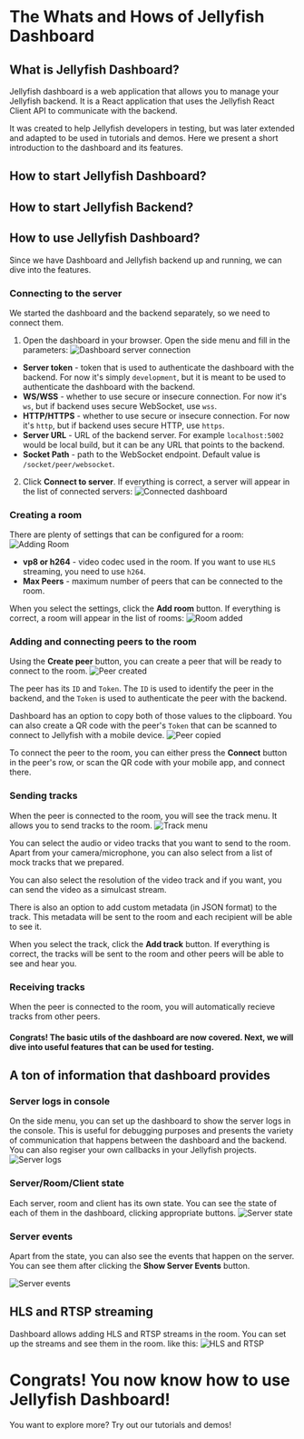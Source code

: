 
# The Whats and Hows of Jellyfish Dashboard

## What is Jellyfish Dashboard?

Jellyfish dashboard is a web application that allows you to manage your
Jellyfish backend. It is a React application that uses the Jellyfish React Client API
to communicate with the backend.

It was created to help Jellyfish developers in testing, but was later extended and
adapted to be used in tutorials and demos. Here we present a short introduction to
the dashboard and its features.

## How to start Jellyfish Dashboard?

<StartingJellyfishDashboard />

## How to start Jellyfish Backend?

<StartingJellyfishBackend />

## How to use Jellyfish Dashboard?

Since we have Dashboard and Jellyfish backend up and running, we can dive into
the features.

### Connecting to the server

We started the dashboard and the backend separately, so we need to connect them.

1. Open the dashboard in your browser. Open the side menu and fill in the parameters:
   ![Dashboard server connection](./img/dashboard_server.png)

- **Server token** - token that is used to authenticate the dashboard with the backend. For now it's simply `development`, but
  it is meant to be used to authenticate the dashboard with the backend.
- **WS/WSS** - whether to use secure or insecure connection. For now it's `ws`, but if backend uses secure WebSocket, use `wss`.
- **HTTP/HTTPS** - whether to use secure or insecure connection. For now it's `http`, but if backend uses secure HTTP, use `https`.
- **Server URL** - URL of the backend server. For example `localhost:5002` would be local build, but it can be any URL that points to the backend.
- **Socket Path** - path to the WebSocket endpoint. Default value is `/socket/peer/websocket`.

2. Click **Connect to server**. If everything is correct, a server will appear in the list of connected servers:
   ![Connected dashboard](./img/dashboard_connected.png)

### Creating a room

There are plenty of settings that can be configured for a room:
![Adding Room](./img/dashboard_add_room.png)

- **vp8 or h264** - video codec used in the room. If you want to use `HLS` streaming, you need to use `h264`.
- **Max Peers** - maximum number of peers that can be connected to the room.

When you select the settings, click the **Add room** button. If everything is correct, a room will appear in the list of rooms:
![Room added](./img/dashboard_room_added.png)

### Adding and connecting peers to the room

Using the **Create peer** button, you can create a peer that will be ready to connect to the room.
![Peer created](./img/dashboard_peer_created.png)

The peer has its `ID` and `Token`. The `ID` is used to identify the peer in the backend, and the `Token` is used to authenticate the peer with the backend.

Dashboard has an option to copy both of those values to the clipboard. You can also create a QR code with the peer's `Token` that can be scanned to connect to Jellyfish with a mobile device.
![Peer copied](./img/dashboard_peer_copied.png)

To connect the peer to the room, you can either press the **Connect** button in the peer's row, or scan the QR code with your mobile app, and connect there.

### Sending tracks

When the peer is connected to the room, you will see the track menu. It allows you to send tracks to the room.
![Track menu](./img/dashboard_track_menu.png)

You can select the audio or video tracks that you want to send to the room. Apart from your camera/microphone,
you can also select from a list of mock tracks that we prepared.

You can also select the resolution of the video track
and if you want, you can send the video as a simulcast stream.

There is also an option to add custom metadata (in JSON format) to the track. This metadata will be sent to the room and each recipient will be able to see it.

When you select the track, click the **Add track** button. If everything is correct, the tracks will be sent to the room and other peers
will be able to see and hear you.

### Receiving tracks

When the peer is connected to the room, you will automatically recieve tracks from other peers.

#### Congrats! The basic utils of the dashboard are now covered. Next, we will dive into useful features that can be used for testing.

## A ton of information that dashboard provides

### Server logs in console

On the side menu, you can set up the dashboard to show the server logs in the console.
This is useful for debugging purposes and presents the variety of communication that happens between the dashboard and the backend.
You can also regiser your own callbacks in your Jellyfish projects.
![Server logs](./img/dashboard_server_logs.png)

### Server/Room/Client state

Each server, room and client has its own state. You can see the state of each of them in the dashboard, clicking appropriate buttons.
![Server state](./img/dashboard_states.png)

### Server events

Apart from the state, you can also see the events that happen on the server.
You can see them after clicking the **Show Server Events** button.

![Server events](./img/dashboard_server_events.png)

## HLS and RTSP streaming

Dashboard allows adding HLS and RTSP streams in the room. You can set up the streams and see them in the room. like this:
![HLS and RTSP](./img/dashboard_hls_rtsp.png)

# Congrats! You now know how to use Jellyfish Dashboard!

You want to explore more? Try out our tutorials and demos!
